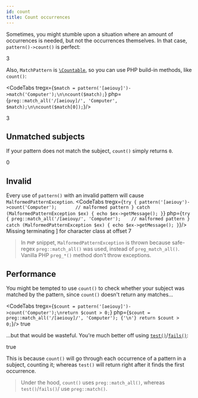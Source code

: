 ```yaml
---
id: count
title: Count occurrences
---
```



Sometimes, you might stumble upon a situation where an amount of occurrences is needed, but not the occurrences
themselves. In that case, `pattern()->count()` is perfect:

<CodeTabs
      tregx="return pattern('[aeiouy]')->count('Computer');"
      php="return preg::match_all('/[aeiouy]/', 'Computer');"/>
<Result>3</Result>

Also, `MatchPattern` is [`\Countable`], so you can use PHP build-in methods, like `count()`:

<CodeTabs
      tregx={`$match = pattern('[aeiouy]')->match('Computer');\n\ncount($match);`}
      php={`preg::match_all('/[aeiouy]/', 'Computer', $match);\n\ncount($match[0]);`}/>

<!--T-Regx:{return-at(last)}-->
<!--PHP:{return-at(last)}-->
<Result>3</Result>

## Unmatched subjects

If your pattern does not match the subject, `count()` simply returns `0`.

<CodeTabs
    tregx="return pattern('[0-9]')->count('Computer');"
    php="return preg::match_all('/[0-9]/', 'Computer');"/>
<Result>0</Result>

## Invalid

Every use of `pattern()` with an invalid pattern will cause `MalformedPatternException`.
<CodeTabs
    tregx={`try {
    pattern('[aeiouy')->count('Computer');       // malformed pattern
}
catch (MalformedPatternException $ex) {
    echo $ex->getMessage();
}`}
    php={`try {
    preg::match_all('/[aeiouy/', 'Computer');    // malformed pattern
}
catch (MalformedPatternException $ex) {
    echo $ex->getMessage();
}`}/>
<Result text>Missing terminating ] for character class at offset 7</Result>

> In `PHP` snippet, `MalformedPatternException` is thrown because safe-regex `preg::match_all()` was used, instead
> of `preg_match_all()`. Vanilla PHP `preg_*()` method don't throw exceptions.

## Performance

You might be tempted to use `count()` to check whether your subject was matched by the pattern, since `count()` doesn't
return any matches...

<CodeTabs
    tregx={`$count = pattern('[aeiouy]')->count('Computer');\nreturn $count > 0;`}
    php={`$count = preg::match_all('/[aeiouy]/', 'Computer'); {'\n'} return $count > 0;`}/>
<Result>true</Result>

...but that would be wasteful. You're much better off using
[`test()`](match.mdx#test-a-subject)/[`fails()`](match.mdx#test-a-subject):

<CodeTabs
    tregx="return pattern('[aeiouy]')->test('Computer');"
    php="return preg::match('/[aeiouy]/', 'Computer') > 0;"/>
<Result>true</Result>

This is because `count()` will go through each occurrence of a pattern in a subject, counting it; whereas `test()`
will return right after it finds the first occurrence.

> Under the hood, `count()` uses `preg::match_all()`, whereas `test()`/`fails()`/ use `preg::match()`.

[`\Countable`]: https://www.php.net/manual/en/class.countable.php
